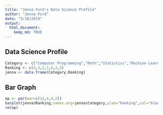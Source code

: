 ```yaml
---
title: "Jenna Ford's Data Science Profile"
author: "Jenna Ford"
date: "5/18/2019"
output: 
  html_document:
    keep_md: TRUE
---
```


##  Data Science Profile

```r
Category <- c("Computer Programming","Math","Statistics","Machine Learning","Domain Expertise","Communication and Presentation Skills","Data Visualization")
Ranking <- c(4,3,2,1,4,3,3)
jenna <- data.frame(Category,Ranking)
```

## Bar Graph

```r
op <- par(mar=c(14,4,4,2))
barplot(jenna$Ranking,names.arg=jenna$Category,ylab="Ranking",col="blue",main="Jenna Ford's Data Science Profile",cex.names=0.8,horiz=F,las=2)
rm(op)
```


